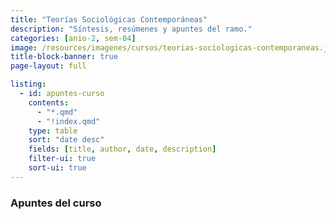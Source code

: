 ```yaml
---
title: "Teorías Sociológicas Contemporáneas"
description: "Síntesis, resúmenes y apuntes del ramo."
categories: [anio-2, sem-04]
image: /resources/imagenes/cursos/teorias-sociologicas-contemporaneas.jpg
title-block-banner: true
page-layout: full

listing:
  - id: apuntes-curso
    contents:
      - "*.qmd"
      - "!index.qmd"
    type: table
    sort: "date desc"
    fields: [title, author, date, description]
    filter-ui: true
    sort-ui: true
---
```


### Apuntes del curso
::: {#apuntes-curso}
:::
